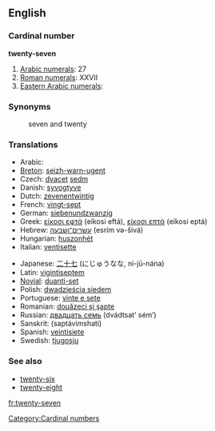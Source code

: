 ==English==

=== Cardinal number ===
'''twenty-seven'''

#[[w:Arabic numerals|Arabic numerals]]: 27
#[[w:Roman numerals|Roman numerals]]: XXVII
#[[w:Eastern Arabic numerals|Eastern Arabic numerals]]: {{ARchar|[[٢٧]]}}

=== Synonyms ===
:seven and twenty

=== Translations ===
{{top}}
*Arabic: {{ARchar|[[سبعة وعشرين]]}} {{Unicode|(sábʕa w-ʕišrí:n)}}
*[[Breton]]: [[seizh-warn-ugent]]
*Czech: [[dvacet]] [[sedm]]
*Danish: [[syvogtyve]]
*Dutch: [[zevenentwintig]]
*French: [[vingt-sept]] {{m}}
*German: [[siebenundzwanzig]]
*Greek: [[είκοσι εφτά]] (eíkosi eftá), [[είκοσι επτά]] (eíkosi eptá)
*Hebrew: [[עשרים־ושבעה]] (esrím və-šivá)
*Hungarian: [[huszonhét]]
*Italian: [[ventisette]] {{m}}
{{mid}}
*Japanese: [[二十七]] (にじゅうなな, ni-jū-nána)
*Latin: [[vigintiseptem]]
*[[Novial]]: [[duanti-set]]
*Polish: [[dwadzieścia siedem]]
*Portuguese: [[vinte e sete]] {{m}}
*Romanian: [[douăzeci şi şapte]]
*Russian: [[двадцать семь]] (dvádtsat’ sém’)
*Sanskrit: (saptávi''m''shati)
*Spanish: [[veintisiete]]
*Swedish: [[tjugosju]]
{{bottom}}

=== See also ===
*[[twenty-six]]
*[[twenty-eight]]

[[Category:Cardinal numbers]]

[[fr:twenty-seven]]